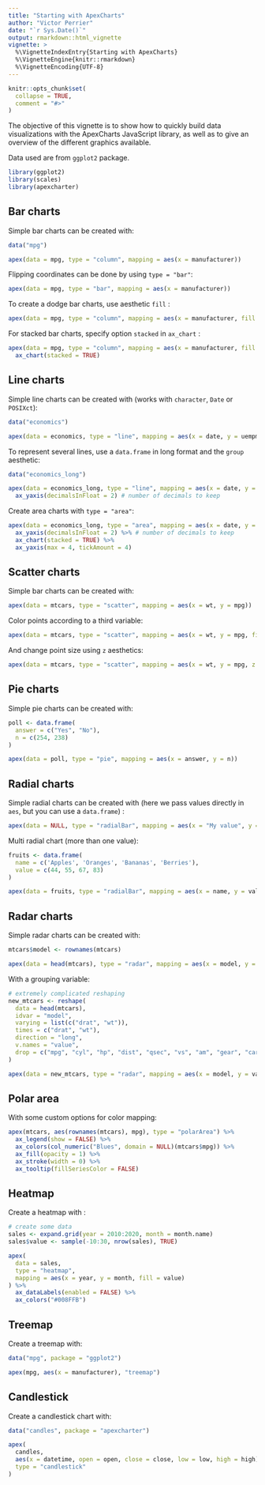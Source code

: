 ---
title: "Starting with ApexCharts"
author: "Victor Perrier"
date: "`r Sys.Date()`"
output: rmarkdown::html_vignette
vignette: >
  %\VignetteIndexEntry{Starting with ApexCharts}
  %\VignetteEngine{knitr::rmarkdown}
  %\VignetteEncoding{UTF-8}
---

```{r setup, include = FALSE}
knitr::opts_chunk$set(
  collapse = TRUE,
  comment = "#>"
)
```

The objective of this vignette is to show how to quickly build data visualizations with the ApexCharts JavaScript library, as well as to give an overview of the different graphics available.

Data used are from `ggplot2` package.


```{r packages, message=FALSE, warning=FALSE}
library(ggplot2)
library(scales)
library(apexcharter)
```


## Bar charts

Simple bar charts can be created with:

```{r column}
data("mpg")

apex(data = mpg, type = "column", mapping = aes(x = manufacturer))
```

Flipping coordinates can be done by using `type = "bar"`:

```{r bar}
apex(data = mpg, type = "bar", mapping = aes(x = manufacturer))
```


To create a dodge bar charts, use aesthetic `fill` :

```{r dodge-bar}
apex(data = mpg, type = "column", mapping = aes(x = manufacturer, fill = year))
```

For stacked bar charts, specify option `stacked` in `ax_chart` :

```{r stacked-bar}
apex(data = mpg, type = "column", mapping = aes(x = manufacturer, fill = year)) %>% 
  ax_chart(stacked = TRUE)
```



## Line charts

Simple line charts can be created with (works with `character`, `Date` or `POSIXct`):

```{r line}
data("economics")

apex(data = economics, type = "line", mapping = aes(x = date, y = uempmed))
```


To represent several lines, use a `data.frame` in long format and the `group` aesthetic:

```{r lines}
data("economics_long")

apex(data = economics_long, type = "line", mapping = aes(x = date, y = value01, group = variable)) %>% 
  ax_yaxis(decimalsInFloat = 2) # number of decimals to keep
```


Create area charts with `type = "area"`:

```{r area}
apex(data = economics_long, type = "area", mapping = aes(x = date, y = value01, fill = variable)) %>% 
  ax_yaxis(decimalsInFloat = 2) %>% # number of decimals to keep
  ax_chart(stacked = TRUE) %>%
  ax_yaxis(max = 4, tickAmount = 4)
```





## Scatter charts

Simple bar charts can be created with:

```{r scatter}
apex(data = mtcars, type = "scatter", mapping = aes(x = wt, y = mpg))
```

Color points according to a third variable:

```{r scatter-fill}
apex(data = mtcars, type = "scatter", mapping = aes(x = wt, y = mpg, fill = cyl))
```

And change point size using `z` aesthetics:

```{r bubbles}
apex(data = mtcars, type = "scatter", mapping = aes(x = wt, y = mpg, z = scales::rescale(qsec)))
```




## Pie charts

Simple pie charts can be created with:

```{r pie}
poll <- data.frame(
  answer = c("Yes", "No"),
  n = c(254, 238)
)

apex(data = poll, type = "pie", mapping = aes(x = answer, y = n))
```



## Radial charts

Simple radial charts can be created with (here we pass values directly in `aes`, but you can use a `data.frame`) :

```{r radial}
apex(data = NULL, type = "radialBar", mapping = aes(x = "My value", y = 65))
```


Multi radial chart (more than one value):

```{r radial-mult}
fruits <- data.frame(
  name = c('Apples', 'Oranges', 'Bananas', 'Berries'),
  value = c(44, 55, 67, 83)
)

apex(data = fruits, type = "radialBar", mapping = aes(x = name, y = value))

```



## Radar charts

Simple radar charts can be created with:

```{r radar}
mtcars$model <- rownames(mtcars)

apex(data = head(mtcars), type = "radar", mapping = aes(x = model, y = qsec))
```

With a grouping variable:

```{r radar-mult}
# extremely complicated reshaping
new_mtcars <- reshape(
  data = head(mtcars), 
  idvar = "model", 
  varying = list(c("drat", "wt")),
  times = c("drat", "wt"),
  direction = "long",
  v.names = "value",
  drop = c("mpg", "cyl", "hp", "dist", "qsec", "vs", "am", "gear", "carb")
)

apex(data = new_mtcars, type = "radar", mapping = aes(x = model, y = value, group = time))
```


## Polar area

With some custom options for color mapping:

```{r polar-area}
apex(mtcars, aes(rownames(mtcars), mpg), type = "polarArea") %>% 
  ax_legend(show = FALSE) %>% 
  ax_colors(col_numeric("Blues", domain = NULL)(mtcars$mpg)) %>% 
  ax_fill(opacity = 1) %>% 
  ax_stroke(width = 0) %>% 
  ax_tooltip(fillSeriesColor = FALSE)
```


## Heatmap

Create a heatmap with : 

```{r heatmap}
# create some data
sales <- expand.grid(year = 2010:2020, month = month.name)
sales$value <- sample(-10:30, nrow(sales), TRUE)

apex(
  data = sales,
  type = "heatmap", 
  mapping = aes(x = year, y = month, fill = value)
) %>% 
  ax_dataLabels(enabled = FALSE) %>% 
  ax_colors("#008FFB")
```


## Treemap

Create a treemap with:

```{r treemap}
data("mpg", package = "ggplot2")

apex(mpg, aes(x = manufacturer), "treemap")
```


## Candlestick

Create a candlestick chart with:

```{r candlestick}
data("candles", package = "apexcharter")

apex(
  candles, 
  aes(x = datetime, open = open, close = close, low = low, high = high),
  type = "candlestick"
)
```




